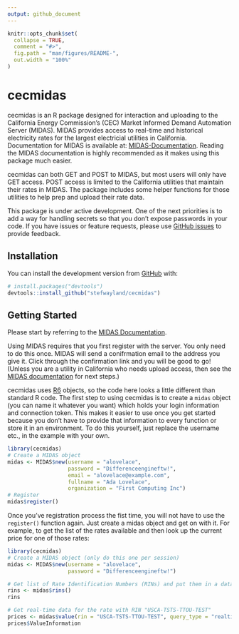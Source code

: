 ```yaml
---
output: github_document
---
```


<!-- README.md is generated from README.Rmd. Please edit that file -->

```r
knitr::opts_chunk$set(
  collapse = TRUE,
  comment = "#>",
  fig.path = "man/figures/README-",
  out.width = "100%"
)
```

# cecmidas

<!-- badges: start -->
<!-- badges: end -->

cecmidas is an R package designed for interaction and uploading to the California Energy Commission's (CEC) Market Informed Demand Automation Server (MIDAS). MIDAS provides access to real-time and historical electricity rates for the largest electricial utilities in California. Documentation for MIDAS is available at: [MIDAS-Documentation](https://gitlab.com/CEC-MIDAS/midas-documentation). Reading the MIDAS documentation is highly recommended as it makes using this package much easier.

cecmidas can both GET and POST to MIDAS, but most users will only have GET access. POST access is limited to the California utilities that maintain their rates in MIDAS. The package includes some helper functions for those utilities to help prep and upload their rate data.

This package is under active development. One of the next priorities is to add a way for handling secrets so that you don't expose passwords in your code. If you have issues or feature requests, please use [GitHub issues](https://github.com/stefwayland/cecmidas/issues) to provide feedback.

## Installation

<!-- You can install the released version of cecmidas from [CRAN](https://CRAN.R-project.org) with: -->

<!-- ``` r -->
<!-- install.packages("cecmidas") -->
<!-- ``` -->

You can install the development version from [GitHub](https://github.com/) with:

``` r
# install.packages("devtools")
devtools::install_github("stefwayland/cecmidas")
```
## Getting Started

Please start by referring to the [MIDAS Documentation](https://gitlab.com/CEC-MIDAS/midas-documentation).

Using MIDAS requires that you first register with the server. You only need to do this once. MIDAS will send a conifrmation email to the address you give it. Click through the confirmation link and you will be good to go! (Unless you are a utility in California who needs upload access, then see the [MIDAS documentation](https://gitlab.com/CEC-MIDAS/midas-documentation) for next steps.)

cecmidas uses [R6](https://r6.r-lib.org/) objects, so the code here looks a little different than standard R code. The first step to using cecmidas is to create a `midas` object (you can name it whatever you want) which holds your login information and connection token. This makes it easier to use once you get started because you don't have to provide that information to every function or store it in an environment. To do this yourself, just replace the username etc., in the example with your own.

```r
library(cecmidas)
# Create a MIDAS object
midas <- MIDAS$new(username = "alovelace",
                   password = "Differenceengineftw!",
                   email = "alovelace@example.com",
                   fullname = "Ada Lovelace",
                   organization = "First Computing Inc")
# Register
midas$register()
```

Once you've registration process the fist time, you will not have to use the `register()` function again. Just create a midas object and get on with it. For example, to get the list of the rates available and then look up the current price for one of those rates:

```r
library(cecmidas)
# Create a MIDAS object (only do this one per session)
midas <- MIDAS$new(username = "alovelace",
                   password = "Differenceengineftw!")

# Get list of Rate Identification Numbers (RINs) and put them in a data.frame
rins <- midas$rins()
rins

# Get real-time data for the rate with RIN "USCA-TSTS-TTOU-TEST"
prices <- midas$value(rin = "USCA-TSTS-TTOU-TEST", query_type = "realtime")
prices$ValueInformation
```
